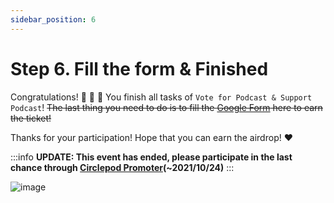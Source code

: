```yaml
---
sidebar_position: 6
---
```


# Step 6. Fill the form & Finished

Congratulations! 🎉 🎉 🎉 You finish all tasks of `Vote for Podcast & Support Podcast`! 
~~The last thing you need to do is to fill the [Google Form](https://forms.gle/8SnGyo4TtuBKGbYC6) here to earn the ticket!~~

Thanks for your participation! Hope that you can earn the airdrop! ❤️

:::info
**UPDATE: This event has ended, please participate in the last chance through  [Circlepod Promoter](/docs/community-event/archived-event/circlepod-promoter/intro)(~2021/10/24)**
:::

![image](/img/good.gif)